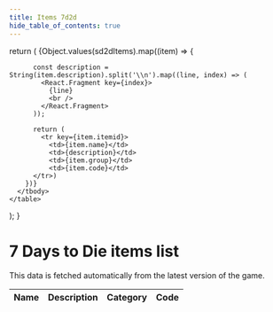 ```yaml
---
title: Items 7d2d
hide_table_of_contents: true
---
```





  return (
    <table>
      <thead>
        <tr>
          <th>Name</th>
          <th>Description</th>
          <th>Category</th>
          <th>Code</th>
        </tr>
      </thead>
      <tbody>
        {Object.values(sd2dItems).map((item) => {

          const description = String(item.description).split('\\n').map((line, index) => (
            <React.Fragment key={index}>
              {line}
              <br />
            </React.Fragment>
          ));

          return (
            <tr key={item.itemid}>
              <td>{item.name}</td>
              <td>{description}</td>
              <td>{item.group}</td>
              <td>{item.code}</td>
          </tr>)
        })}
      </tbody>
    </table>

);
}

# 7 Days to Die items list

This data is fetched automatically from the latest version of the game.

<SdtdItems />
